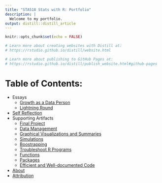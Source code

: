 ```yaml
---
title: "STA518 Stats with R: Portfolio"
description: |
  Welcome to my portfolio.
output: distill::distill_article
---
```


```r
knitr::opts_chunk$set(echo = FALSE)

# Learn more about creating websites with Distill at:
# https://rstudio.github.io/distill/website.html

# Learn more about publishing to GitHub Pages at:
# https://rstudio.github.io/distill/publish_website.html#github-pages
```

# Table of Contents:

- Essays
  - [Growth as a Data Person](essay_growth_as_data_person.html)
  - [Lightning Round](essay_lightning_round.html)
- [Self Reflection](reflection.html)
- Supporting Artifacts
  - [Final Project](artifact_project.html)
  - [Data Management](artifact_1_manage_data.html)
  - [Graphical Visualizations and Summaries](artifact_2_graphical_and_numerical_summaries.html)
  - [Simulations](artifact_3_simulation.html)
  - [Boostrapping](artifact_4_boostrapping.html)
  - [Troubleshoot R Programs](artifact_5_troubleshoot.html)
  - [Functions](artifact_6_functions.html)
  - [Packages](artifact_7_packages.html)
  - [Efficient and Well-documented Code](artifact_8_best_practices.html)
- [About](about.html)
- [Attribution](attribution.html)
